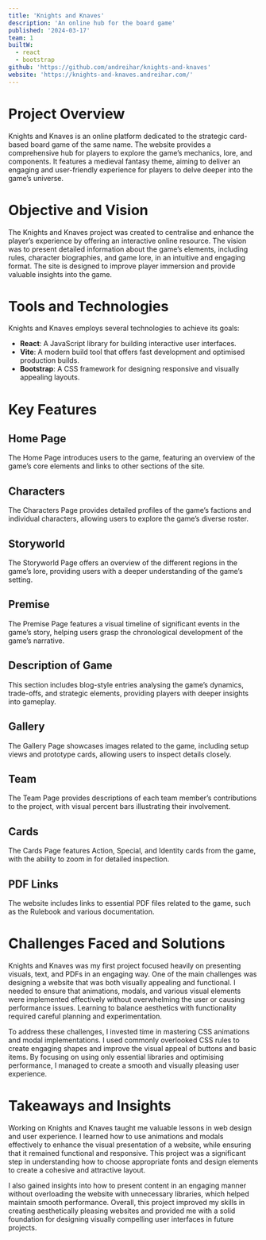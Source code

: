 ```yaml
---
title: 'Knights and Knaves'
description: 'An online hub for the board game'
published: '2024-03-17'
team: 1
builtW:
  - react
  - bootstrap
github: 'https://github.com/andreihar/knights-and-knaves'
website: 'https://knights-and-knaves.andreihar.com/'
---
```


# Project Overview

Knights and Knaves is an online platform dedicated to the strategic card-based board game of the same name. The website provides a comprehensive hub for players to explore the game’s mechanics, lore, and components. It features a medieval fantasy theme, aiming to deliver an engaging and user-friendly experience for players to delve deeper into the game’s universe.

# Objective and Vision

The Knights and Knaves project was created to centralise and enhance the player’s experience by offering an interactive online resource. The vision was to present detailed information about the game’s elements, including rules, character biographies, and game lore, in an intuitive and engaging format. The site is designed to improve player immersion and provide valuable insights into the game.

# Tools and Technologies

Knights and Knaves employs several technologies to achieve its goals:

- **React**: A JavaScript library for building interactive user interfaces.
- **Vite**: A modern build tool that offers fast development and optimised production builds.
- **Bootstrap**: A CSS framework for designing responsive and visually appealing layouts.

# Key Features

## Home Page

The Home Page introduces users to the game, featuring an overview of the game’s core elements and links to other sections of the site.

## Characters

The Characters Page provides detailed profiles of the game’s factions and individual characters, allowing users to explore the game’s diverse roster.

## Storyworld

The Storyworld Page offers an overview of the different regions in the game’s lore, providing users with a deeper understanding of the game’s setting.

## Premise

The Premise Page features a visual timeline of significant events in the game’s story, helping users grasp the chronological development of the game’s narrative.

## Description of Game

This section includes blog-style entries analysing the game’s dynamics, trade-offs, and strategic elements, providing players with deeper insights into gameplay.

## Gallery

The Gallery Page showcases images related to the game, including setup views and prototype cards, allowing users to inspect details closely.

## Team

The Team Page provides descriptions of each team member’s contributions to the project, with visual percent bars illustrating their involvement.

## Cards

The Cards Page features Action, Special, and Identity cards from the game, with the ability to zoom in for detailed inspection.

## PDF Links

The website includes links to essential PDF files related to the game, such as the Rulebook and various documentation.

# Challenges Faced and Solutions

Knights and Knaves was my first project focused heavily on presenting visuals, text, and PDFs in an engaging way. One of the main challenges was designing a website that was both visually appealing and functional. I needed to ensure that animations, modals, and various visual elements were implemented effectively without overwhelming the user or causing performance issues. Learning to balance aesthetics with functionality required careful planning and experimentation.

To address these challenges, I invested time in mastering CSS animations and modal implementations. I used commonly overlooked CSS rules to create engaging shapes and improve the visual appeal of buttons and basic items. By focusing on using only essential libraries and optimising performance, I managed to create a smooth and visually pleasing user experience.

# Takeaways and Insights

Working on Knights and Knaves taught me valuable lessons in web design and user experience. I learned how to use animations and modals effectively to enhance the visual presentation of a website, while ensuring that it remained functional and responsive. This project was a significant step in understanding how to choose appropriate fonts and design elements to create a cohesive and attractive layout.

I also gained insights into how to present content in an engaging manner without overloading the website with unnecessary libraries, which helped maintain smooth performance. Overall, this project improved my skills in creating aesthetically pleasing websites and provided me with a solid foundation for designing visually compelling user interfaces in future projects.
